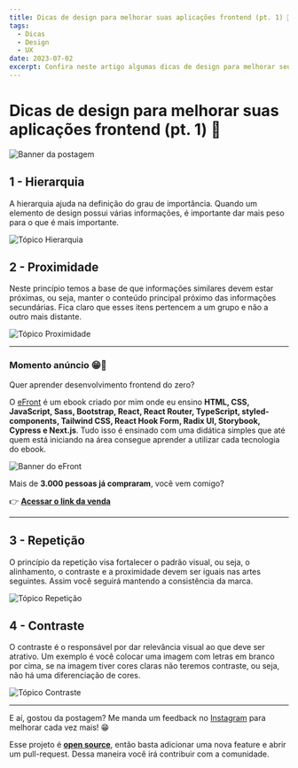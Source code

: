 ```yaml
---
title: Dicas de design para melhorar suas aplicações frontend (pt. 1) 🎨
tags:
  - Dicas
  - Design
  - UX
date: 2023-07-02
excerpt: Confira neste artigo algumas dicas de design para melhorar seus projetos frontend.
---
```


# Dicas de design para melhorar suas aplicações frontend (pt. 1) 🎨

![Banner da postagem](/dicas-de-design-para-melhorar-seu-frontend.png)

## 1 - Hierarquia

A hierarquia ajuda na definição do grau de importância. Quando um elemento de design possui várias informações, é importante dar mais peso para o que é mais importante.

![Tópico Hierarquia](/hierarquia.svg)

## 2 - Proximidade

Neste princípio temos a base de que informações similares devem estar próximas, ou seja, manter o conteúdo principal próximo das informações secundárias. Fica claro que esses itens pertencem a um grupo e não a outro mais distante.

![Tópico Proximidade](/proximidade.svg)

---

### Momento anúncio 😁🤘

Quer aprender desenvolvimento frontend do zero?

O [eFront](https://iuricode.com/efront/) é um ebook criado por mim onde eu ensino **HTML, CSS, JavaScript, Sass, Bootstrap, React, React Router, TypeScript, styled-components, Tailwind CSS, React Hook Form, Radix UI, Storybook, Cypress e Next.js**. Tudo isso é ensinado com uma didática simples que até quem está iniciando na área consegue aprender a utilizar cada tecnologia do ebook.

![Banner do eFront](/efront.png)

Mais de **3.000 pessoas já compraram**, você vem comigo?

👉 **[Acessar o link da venda](https://iuricode.com/efront/)**

---

## 3 - Repetição

O princípio da repetição visa fortalecer o padrão visual, ou seja, o alinhamento, o contraste e a proximidade devem ser iguais nas artes seguintes. Assim você seguirá mantendo a consistência da marca.

![Tópico Repetição](/repeticao.svg)

## 4 - Contraste

O contraste é o responsável por dar relevância visual ao que deve ser atrativo. Um exemplo é você colocar uma imagem com letras em branco por cima, se na imagem tiver cores claras não teremos contraste, ou seja, não há uma diferenciação de cores.

![Tópico Contraste](/contraste.svg)

---

E aí, gostou da postagem? Me manda um feedback no [Instagram](https://www.instagram.com/iuricode/) para melhorar cada vez mais! 😁

Esse projeto é **[open source](https://github.com/iuricode/blog)**, então basta adicionar uma nova feature e abrir um pull-request. Dessa maneira você irá contribuir com a comunidade.
